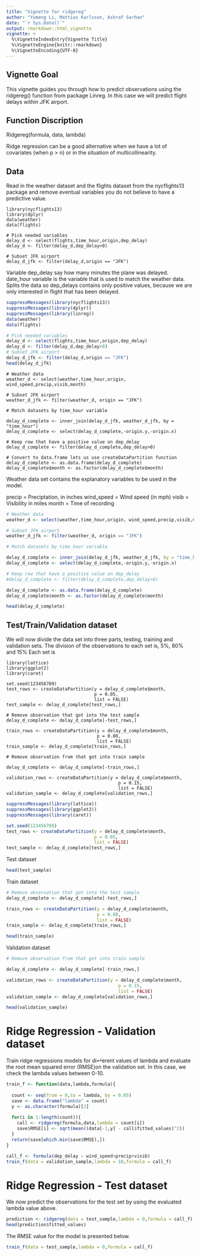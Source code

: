 ```yaml
---
title: "Vignette for ridgereg"
author: "Yumeng Li, Mattias Karlsson, Ashraf Sarhan"
date: "`r Sys.Date()`"
output: rmarkdown::html_vignette
vignette: >
  %\VignetteIndexEntry{Vignette Title}
  %\VignetteEngine{knitr::rmarkdown}
  %\VignetteEncoding{UTF-8}
---
```


## Vignette Goal
This vignette guides you through how to predict observations using the ridgereg() function from package Linreg. In this case we will predict flight delays within JFK airport.

## Function Discription
Ridgereg(formula, data, lambda) 

Ridge regression can be a good alternative when we have a lot of covariates (when p > n) or in the situation of multicollinearity.

## Data
Read in the weather dataset and the flights dataset from the nycflights13 package and remove eventual variables you do not believe to have a predictive value.
```
library(nycflights13)
library(dplyr)
data(weather)
data(flights)

# Pick needed variables
delay_d <- select(flights,time_hour,origin,dep_delay)
delay_d <- filter(delay_d,dep_delay>0)

# Subset JFK airport
delay_d_jfk <- filter(delay_d,origin == "JFK")
```
Variable dep_delay say how many minutes the plane was delayed. date_hour variable is the variable that is used to match the weather data. Splits the data so dep_delays contains only positive values, because we are only interested in flight that has been delayed.
```r
suppressMessages(library(nycflights13))
suppressMessages(library(dplyr))
suppressMessages(library(linreg))
data(weather)
data(flights)

# Pick needed variables
delay_d <- select(flights,time_hour,origin,dep_delay)
delay_d <- filter(delay_d,dep_delay>0)
# Subset JFK airport
delay_d_jfk <- filter(delay_d,origin == "JFK")
head(delay_d_jfk)
```

```
# Weather data
weather_d <- select(weather,time_hour,origin, wind_speed,precip,visib,month)

# Subset JFK airport
weather_d_jfk <- filter(weather_d, origin == "JFK")

# Match datasets by time_hour variable

delay_d_complete <- inner_join(delay_d_jfk, weather_d_jfk, by = "time_hour")
delay_d_complete <- select(delay_d_complete,-origin.y,-origin.x)

# Keep row that have a positive value on dep_delay
delay_d_complete <- filter(delay_d_complete,dep_delay>0)

# Convert to data.frame lets us use createDataPartition function
delay_d_complete <- as.data.frame(delay_d_complete)
delay_d_complete$month <- as.factor(delay_d_complete$month)
```
Weather data set contains the explanatory variables to be used in the model.

precip = Preciptation, in inches
wind_speed = Wind speed (in mph)
visib = Visibility in miles
month = Time of recording

```r
# Weather data
weather_d <- select(weather,time_hour,origin, wind_speed,precip,visib,month)

# Subset JFK airport
weather_d_jfk <- filter(weather_d, origin == "JFK")

# Match datasets by time_hour variable

delay_d_complete <- inner_join(delay_d_jfk, weather_d_jfk, by = "time_hour")
delay_d_complete <- select(delay_d_complete,-origin.y,-origin.x)

# Keep row that have a positive value on dep_delay
#delay_d_complete <- filter(delay_d_complete,dep_delay>0)

delay_d_complete <- as.data.frame(delay_d_complete)
delay_d_complete$month <- as.factor(delay_d_complete$month)

head(delay_d_complete)
```

## Test/Train/Validation dataset
We will now divide the data set into three parts, testing, training and validation sets. The division of the observations to each set is, 5%, 80% and 15%
Each set is
```
library(lattice)
library(ggplot2)
library(caret)

set.seed(123456789)
test_rows <- createDataPartition(y = delay_d_complete$month,
                                 p = 0.05,
                                 list = FALSE)
test_sample <- delay_d_complete[test_rows,]

# Remove observation that got into the test sample
delay_d_complete <- delay_d_complete[-test_rows,]

train_rows <- createDataPartition(y = delay_d_complete$month,
                                  p = 0.80,
                                  list = FALSE)
train_sample <- delay_d_complete[train_rows,]

# Remove observation from that got into train sample

delay_d_complete <- delay_d_complete[-train_rows,]

validation_rows <- createDataPartition(y = delay_d_complete$month,
                                          p = 0.15,
                                          list = FALSE)
validation_sample <- delay_d_complete[validation_rows,]

```
```r
suppressMessages(library(lattice))
suppressMessages(library(ggplot2))
suppressMessages(library(caret))

set.seed(123456789)
test_rows <- createDataPartition(y = delay_d_complete$month,
                                 p = 0.05,
                                 list = FALSE)
test_sample <- delay_d_complete[test_rows,]

```
Test dataset
```r
head(test_sample)
```

Train dataset
```r
# Remove observation that got into the test sample
delay_d_complete <- delay_d_complete[-test_rows,]

train_rows <- createDataPartition(y = delay_d_complete$month,
                                  p = 0.80,
                                  list = FALSE)
train_sample <- delay_d_complete[train_rows,]

head(train_sample)

```
Validation dataset
```r
# Remove observation from that got into train sample

delay_d_complete <- delay_d_complete[-train_rows,]

validation_rows <- createDataPartition(y = delay_d_complete$month,
                                          p = 0.15,
                                          list = FALSE)
validation_sample <- delay_d_complete[validation_rows,]

head(validation_sample)
```

# Ridge Regression - Validation dataset
Train ridge regressions models for di↵erent values of lambda and evaluate the root mean squared error (RMSE)on the validation set.
In this case, we check the lambda values between 0-10.
```r
train_f <- function(data,lambda,formula){
  
  count <- seq(from = 0,to = lambda, by = 0.05)
  save <- data.frame("lambda" = count)
  y <- as.character(formula)[2]
  
  for(i in 1:length(count)){
    call <- ridgereg(formula,data,lambda = count[i])
    save$RMSE[i] <- sqrt(mean((data[-1,y] - call$fitted_values)^2))
  }
  return(save[which.min(save$RMSE),])
}

call_f <- formula(dep_delay ~ wind_speed+precip+visib)
train_f(data = validation_sample,lambda = 10,formula = call_f)

```

# Ridge Regression - Test dataset
We now predict the observations for the test set by using the evaluated lambda value above.
```r
prediction <- ridgereg(data = test_sample,lambda = 0,formula = call_f)
head(prediction$fitted_values)
```
The RMSE value for the model is presented below.
```r
train_f(data = test_sample,lambda = 0,formula = call_f)
```
